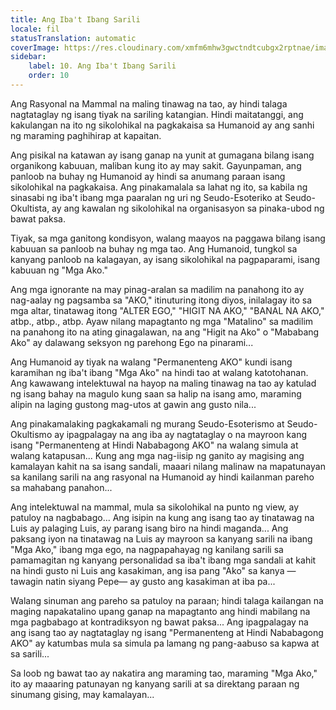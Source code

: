 ```yaml
---
title: Ang Iba't Ibang Sarili
locale: fil
statusTranslation: automatic
coverImage: https://res.cloudinary.com/xmfm6mhw3gwctndtcubgx2rptnae/image/upload/v1740468922/small_cover_tratado_de_psicologia_revolucionaria_a4c0dca4e0.webp
sidebar:
    label: 10. Ang Iba't Ibang Sarili
    order: 10
---
```

Ang Rasyonal na Mammal na maling tinawag na tao, ay hindi talaga nagtataglay ng isang tiyak na sariling katangian. Hindi maitatanggi, ang kakulangan na ito ng sikolohikal na pagkakaisa sa Humanoid ay ang sanhi ng maraming paghihirap at kapaitan.

Ang pisikal na katawan ay isang ganap na yunit at gumagana bilang isang organikong kabuuan, maliban kung ito ay may sakit. Gayunpaman, ang panloob na buhay ng Humanoid ay hindi sa anumang paraan isang sikolohikal na pagkakaisa. Ang pinakamalala sa lahat ng ito, sa kabila ng sinasabi ng iba't ibang mga paaralan ng uri ng Seudo-Esoteriko at Seudo-Okultista, ay ang kawalan ng sikolohikal na organisasyon sa pinaka-ubod ng bawat paksa.

Tiyak, sa mga ganitong kondisyon, walang maayos na paggawa bilang isang kabuuan sa panloob na buhay ng mga tao. Ang Humanoid, tungkol sa kanyang panloob na kalagayan, ay isang sikolohikal na pagpaparami, isang kabuuan ng "Mga Ako."

Ang mga ignorante na may pinag-aralan sa madilim na panahong ito ay nag-aalay ng pagsamba sa "AKO," itinuturing itong diyos, inilalagay ito sa mga altar, tinatawag itong "ALTER EGO," "HIGIT NA AKO," "BANAL NA AKO," atbp., atbp., atbp. Ayaw nilang mapagtanto ng mga "Matalino" sa madilim na panahong ito na ating ginagalawan, na ang "Higit na Ako" o "Mababang Ako" ay dalawang seksyon ng parehong Ego na pinarami...

Ang Humanoid ay tiyak na walang "Permanenteng AKO" kundi isang karamihan ng iba't ibang "Mga Ako" na hindi tao at walang katotohanan. Ang kawawang intelektuwal na hayop na maling tinawag na tao ay katulad ng isang bahay na magulo kung saan sa halip na isang amo, maraming alipin na laging gustong mag-utos at gawin ang gusto nila...

Ang pinakamalaking pagkakamali ng murang Seudo-Esoterismo at Seudo-Okultismo ay ipagpalagay na ang iba ay nagtataglay o na mayroon kang isang "Permanenteng at Hindi Nababagong AKO" na walang simula at walang katapusan... Kung ang mga nag-iisip ng ganito ay magising ang kamalayan kahit na sa isang sandali, maaari nilang malinaw na mapatunayan sa kanilang sarili na ang rasyonal na Humanoid ay hindi kailanman pareho sa mahabang panahon...

Ang intelektuwal na mammal, mula sa sikolohikal na punto ng view, ay patuloy na nagbabago... Ang isipin na kung ang isang tao ay tinatawag na Luis ay palaging Luis, ay parang isang biro na hindi maganda... Ang paksang iyon na tinatawag na Luis ay mayroon sa kanyang sarili na ibang "Mga Ako," ibang mga ego, na nagpapahayag ng kanilang sarili sa pamamagitan ng kanyang personalidad sa iba't ibang mga sandali at kahit na hindi gusto ni Luis ang kasakiman, ang isa pang "Ako" sa kanya —tawagin natin siyang Pepe— ay gusto ang kasakiman at iba pa...

Walang sinuman ang pareho sa patuloy na paraan; hindi talaga kailangan na maging napakatalino upang ganap na mapagtanto ang hindi mabilang na mga pagbabago at kontradiksyon ng bawat paksa... Ang ipagpalagay na ang isang tao ay nagtataglay ng isang "Permanenteng at Hindi Nababagong AKO" ay katumbas mula sa simula pa lamang ng pang-aabuso sa kapwa at sa sarili...

Sa loob ng bawat tao ay nakatira ang maraming tao, maraming "Mga Ako," ito ay maaaring patunayan ng kanyang sarili at sa direktang paraan ng sinumang gising, may kamalayan...

